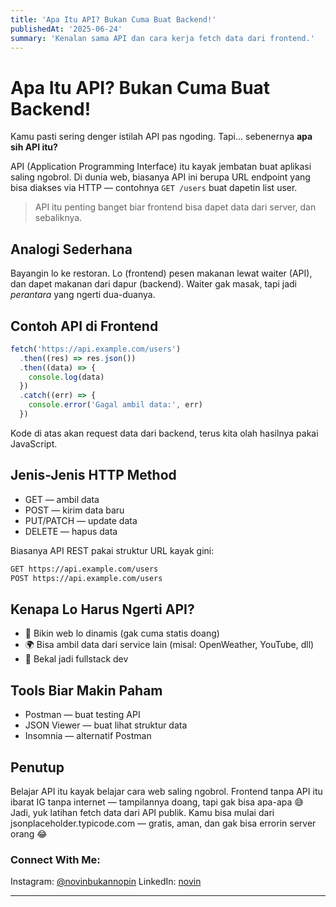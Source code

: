 ```yaml
---
title: 'Apa Itu API? Bukan Cuma Buat Backend!'
publishedAt: '2025-06-24'
summary: 'Kenalan sama API dan cara kerja fetch data dari frontend.'
---
```


# Apa Itu API? Bukan Cuma Buat Backend!

Kamu pasti sering denger istilah API pas ngoding. Tapi... sebenernya **apa sih API itu?**

API (Application Programming Interface) itu kayak jembatan buat aplikasi saling ngobrol. Di dunia web, biasanya API ini berupa URL endpoint yang bisa diakses via HTTP — contohnya `GET /users` buat dapetin list user.

> API itu penting banget biar frontend bisa dapet data dari server, dan sebaliknya.

## Analogi Sederhana

Bayangin lo ke restoran. Lo (frontend) pesen makanan lewat waiter (API), dan dapet makanan dari dapur (backend). Waiter gak masak, tapi jadi _perantara_ yang ngerti dua-duanya.

## Contoh API di Frontend

```js
fetch('https://api.example.com/users')
  .then((res) => res.json())
  .then((data) => {
    console.log(data)
  })
  .catch((err) => {
    console.error('Gagal ambil data:', err)
  })
```

Kode di atas akan request data dari backend, terus kita olah hasilnya pakai JavaScript.

## Jenis-Jenis HTTP Method
- GET — ambil data
- POST — kirim data baru
- PUT/PATCH — update data
- DELETE — hapus data

Biasanya API REST pakai struktur URL kayak gini:
```txt
GET https://api.example.com/users
POST https://api.example.com/users
```

## Kenapa Lo Harus Ngerti API?
- 🔄 Bikin web lo dinamis (gak cuma statis doang)
- 🌍 Bisa ambil data dari service lain (misal: OpenWeather, YouTube, dll)
- 💼 Bekal jadi fullstack dev

## Tools Biar Makin Paham
- Postman — buat testing API
- JSON Viewer — buat lihat struktur data
- Insomnia — alternatif Postman

## Penutup

Belajar API itu kayak belajar cara web saling ngobrol. Frontend tanpa API itu ibarat IG tanpa internet — tampilannya doang, tapi gak bisa apa-apa 😅
Jadi, yuk latihan fetch data dari API publik. Kamu bisa mulai dari jsonplaceholder.typicode.com — gratis, aman, dan gak bisa errorin server orang 😂

### Connect With Me:
Instagram: [@novinbukannopin](https://instagram.com/novinbukannopin)
LinkedIn: [novin](https://linkedin.com/in/novin-ardian-yulianto)

---
